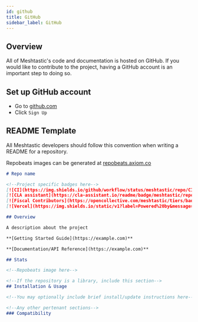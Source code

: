 ```yaml
---
id: github
title: GitHub
sidebar_label: GitHub
---
```


## Overview

All of Meshtastic's code and documentation is hosted on GitHub. If you would like to contribute to the project, having a GitHub account is an important step to doing so.

## Set up GitHub account

- Go to [github.com](https://github.com)
- Click `Sign Up`


## README Template

All Meshtastic developers should follow this convention when writing a README for a repository.

Repobeats images can be generated at [repobeats.axiom.co](https://repobeats.axiom.co/)

```markdown
# Repo name

<!--Project specific badges here-->
[![CI](https://img.shields.io/github/workflow/status/meshtastic/repo/CI?label=actions&logo=github&color=yellow)](https://github.com/meshtastic/repo/actions/workflows/ci.yml)
[![CLA assistant](https://cla-assistant.io/readme/badge/meshtastic/repo)](https://cla-assistant.io/meshtastic/repo)
[![Fiscal Contributors](https://opencollective.com/meshtastic/tiers/badge.svg?label=Fiscal%20Contributors&color=deeppink)](https://opencollective.com/meshtastic/)
[![Vercel](https://img.shields.io/static/v1?label=Powered%20by&message=Vercel&style=flat&logo=vercel&color=000000)](https://vercel.com?utm_source=meshtastic&utm_campaign=oss)

## Overview

A description about the project

**[Getting Started Guide](https://example.com)**

**[Documentation/API Reference](https://example.com)**

## Stats

<!--Repobeats image here-->

<!--If the repository is a library, include this section-->
## Installation & Usage

<!--You may optionally include brief install/update instructions here-->

<!--Any other pertenant sections-->
### Compatibility
```

